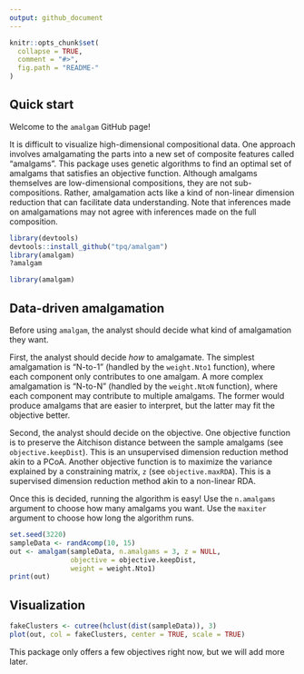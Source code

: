 ```yaml
---
output: github_document
---
```


<!-- README.md is generated from README.Rmd. Please edit that file -->

```r
knitr::opts_chunk$set(
  collapse = TRUE,
  comment = "#>",
  fig.path = "README-"
)
```

## Quick start

Welcome to the `amalgam` GitHub page!

It is difficult to visualize high-dimensional compositional data. One approach involves amalgamating the parts into a new set of composite features called "amalgams". This package uses genetic algorithms to find an optimal set of amalgams that satisfies an objective function. Although amalgams themselves are low-dimensional compositions, they are not sub-compositions. Rather, amalgamation acts like a kind of non-linear dimension reduction that can facilitate data understanding. Note that inferences made on amalgamations may not agree with inferences made on the full composition.

```r
library(devtools)
devtools::install_github("tpq/amalgam")
library(amalgam)
?amalgam
```

```r
library(amalgam)
```

## Data-driven amalgamation

Before using `amalgam`, the analyst should decide what kind of amalgamation they want.

First, the analyst should decide *how* to amalgamate. The simplest amalgamation is "N-to-1" (handled by the `weight.Nto1` function), where each component only contributes to one amalgam. A more complex amalgamation is "N-to-N" (handled by the `weight.NtoN` function), where each component may contribute to multiple amalgams. The former would produce amalgams that are easier to interpret, but the latter may fit the objective better.

Second, the analyst should decide on the objective. One objective function is to preserve the Aitchison distance between the sample amalgams (see `objective.keepDist`). This is an unsupervised dimension reduction method akin to a PCoA. Another objective function is to maximize the variance explained by a constraining matrix, `z` (see `objective.maxRDA`). This is a supervised dimension reduction method akin to a non-linear RDA.

Once this is decided, running the algorithm is easy! Use the `n.amalgams` argument to choose how many amalgams you want. Use the `maxiter` argument to choose how long the algorithm runs.

```r
set.seed(3220)
sampleData <- randAcomp(10, 15)
out <- amalgam(sampleData, n.amalgams = 3, z = NULL,
               objective = objective.keepDist,
               weight = weight.Nto1)
print(out)
```

## Visualization

```r
fakeClusters <- cutree(hclust(dist(sampleData)), 3)
plot(out, col = fakeClusters, center = TRUE, scale = TRUE)
```

This package only offers a few objectives right now, but we will add more later.
